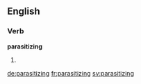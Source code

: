 ==English==

===Verb===
'''parasitizing'''

# {{present participle of|parasitize}}

[[de:parasitizing]]
[[fr:parasitizing]]
[[sv:parasitizing]]